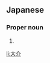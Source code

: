 ==Japanese==
{{ja-kanjitab|だい|すけ}}

===Proper noun===
{{ja-pos|だいすけ|proper}}

# {{given name|male|lang=ja|sort=たいすけ'}}

[[li:大介]]
